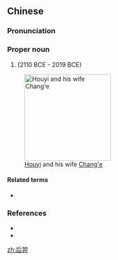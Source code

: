 ==Chinese==
{{zh-forms}}

===Pronunciation===
{{zh-pron
|m=Hòuyì
|c=hau6 ngai6
|mn=hō͘-gē
|cat=pn
}}

===Proper noun===
{{zh-proper noun}}

# {{w|Houyi}} (2110 BCE - 2019 BCE)

[[Image:Chang'e_flies_to_the_moon_-_Project_Gutenberg_eText_15250.jpg|200px|thumb|right|[[w:Houyi|Houyi]] and his wife [[w:Chang'e|Chang'e]]]]

====Related terms====
* {{zh-l|有窮}}

===References===
* {{pedialite|Houyi}}
* {{pedialite|后羿|lang=zh}}

[[zh:后羿]]